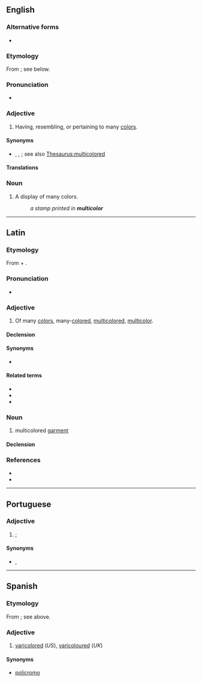 ==English==

===Alternative forms===
* {{l|en|multicolour}} {{qualifier|Commonwealth}}

===Etymology===
From {{der|en|la|multicolor}}; see below.

===Pronunciation===
* {{IPA|/ˌmʌltɪˈkʌlə/|lang=en}}

===Adjective===
{{head|en|adjective}}

# {{lb|en|American spelling}} Having, resembling, or pertaining to many [[color]]s.

====Synonyms====
* {{l|en|motley}}, {{l|en|multicolored}}, {{l|en|polychromatic}}; see also [[Thesaurus:multicolored]]

====Translations====
{{trans-see|multicolored}}

===Noun===
{{en-noun|-}}

# {{lb|en|American spelling}} A display of many colors.
#: ''a stamp printed in '''multicolor'''''

----

==Latin==

===Etymology===
From {{m|la|multus||much, many}} + {{m|la|color||color}}.

===Pronunciation===
* {{la-IPA}}

===Adjective===
{{la-adj|multicolor}}

# Of many [[color]]s, many-[[colored]], [[multicolored]], [[#English|multicolor]].

====Declension====
{{la-adecl|multicolor}}

====Synonyms====
* {{sense|multicolored}} {{l|la|multicolōrus}}

====Related terms====
* {{l|la|color}}
* {{l|la|multicolōrus}}
* {{l|la|multus}}

===Noun===
{{la-noun|multicolor<3>|g=f}}

# multicolored [[garment]]

====Declension====
{{la-ndecl|multicolor<3>}}

===References===
* {{R:L&S}}
* {{R:Gaffiot}}

----

==Portuguese==

===Adjective===
{{pt-adj|multicolo|r}}

# {{l|en|multicoloured}}; {{l|en|multicolour}} {{gloss|having multiple colours}}

====Synonyms====
* {{l|pt|multicolorido}}, {{l|pt|multicor}}

----

==Spanish==

===Etymology===
From {{der|es|la|multicolor}}; see above.

===Adjective===
{{es-adj|pl=multicolores}}

# [[varicolored]] (''US''), [[varicoloured]] (''UK'')

====Synonyms====
* [[policromo]]
